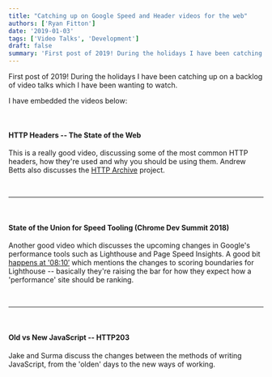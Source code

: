 ```yaml
---
title: "Catching up on Google Speed and Header videos for the web"
authors: ['Ryan Fitton']
date: '2019-01-03'
tags: ['Video Talks', 'Development']
draft: false
summary: 'First post of 2019! During the holidays I have been catching up on a backlog of video talks which I have been wanting to watch. I have embedded the videos below: &nbsp; HTTP Headers &#8211; The State of the Web This is a really good video, discussing some of the most common HTTP headers, how ...'
---
```


First post of 2019! During the holidays I have been catching up on a backlog of video talks which I have been wanting to watch.

I have embedded the videos below:

 

#### HTTP Headers -- The State of the Web

This is a really good video, discussing some of the most common HTTP headers, how they're used and why you should be using them. Andrew Betts also discusses the [HTTP Archive](https://httparchive.org/) project.

 

------------------------------------------------------------------------

 

#### State of the Union for Speed Tooling (Chrome Dev Summit 2018)

Another good video which discusses the upcoming changes in Google's performance tools such as Lighthouse and Page Speed Insights. A good bit [happens at '08:10′](https://youtu.be/ymxs8OSXiUA?t=490) which mentions the changes to scoring boundaries for Lighthouse -- basically they're raising the bar for how they expect how a 'performance' site should be ranking.

 

------------------------------------------------------------------------

 

#### Old vs New JavaScript -- HTTP203

Jake and Surma discuss the changes between the methods of writing JavaScript, from the 'olden' days to the new ways of working.
